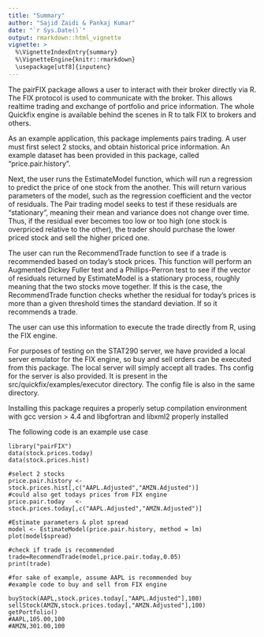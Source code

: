```yaml
---
title: "Summary"
author: "Sajid Zaidi & Pankaj Kumar"
date: "`r Sys.Date()`"
output: rmarkdown::html_vignette
vignette: >
  %\VignetteIndexEntry{summary}
  %\VignetteEngine{knitr::rmarkdown}
  \usepackage[utf8]{inputenc}
---
```


The pairFIX package allows a user to interact with their broker directly via R. The FIX protocol is used to communicate with the broker. This allows realtime trading and exchange of portfolio and price information. The whole Quickfix engine is available behind the scenes in R to talk FIX to brokers and others.

As an example application, this package implements pairs trading. A user must first select 2 stocks, and obtain historical price information. An example dataset has been provided in this package, called "price.pair.history". 

Next, the user runs the EstimateModel function, which will run a regression to predict the price of one stock from the another. This will return various parameters of the model, such as the regression coefficient and the vector of residuals. The Pair trading model seeks to test if these residuals are "stationary", meaning their mean and variance does not change over time. Thus, if the residual ever becomes too low or too high (one stock is overpriced relative to the other), the trader should purchase the lower priced stock and sell the higher priced one.

The user can run the RecommendTrade function to see if a trade is recommended based on today's stock prices. This function will perform an Augmented Dickey Fuller test and a Phillips-Perron test to see if the vector of residuals returned by EstimateModel is a stationary process, roughly meaning that the two stocks move together. If this is the case, the RecommendTrade function checks whether the residual for today's prices is more than a given threshold times the standard deviation. If so it recommends a trade.

The user can use this information to execute the trade directly from R, using the FIX engine.

For purposes of testing on the STAT290 server, we have provided a local server emulator for the FIX engine, so buy and sell orders can be executed from this package. The local server will simply accept all trades. Ths config for the server is also provided. It is present in the src/quickfix/examples/executor directory. The config file is also in the same directory. 

Installing this package requires a properly setup compilation environment with gcc version > 4.4 and libgfortran and libxml2 properly installed

The following code is an example use case

```
library("pairFIX")
data(stock.prices.today)
data(stock.prices.hist)

#select 2 stocks
price.pair.history <- stock.prices.hist[,c("AAPL.Adjusted","AMZN.Adjusted")]
#could also get todays prices from FIX engine
price.pair.today   <- stock.prices.today[,c("AAPL.Adjusted","AMZN.Adjusted")]

#Estimate parameters & plot spread
model <- EstimateModel(price.pair.history, method = lm)
plot(model$spread)

#check if trade is recommended
trade=RecommendTrade(model,price.pair.today,0.05)
print(trade)

#for sake of example, assume AAPL is recommended buy
#example code to buy and sell from FIX engine

buyStock(AAPL,stock.prices.today[,"AAPL.Adjusted"],100)
sellStock(AMZN,stock.prices.today[,"AMZN.Adjusted"],100)
getPortfolio()
#AAPL,105.00,100
#AMZN,301.00,100
```
